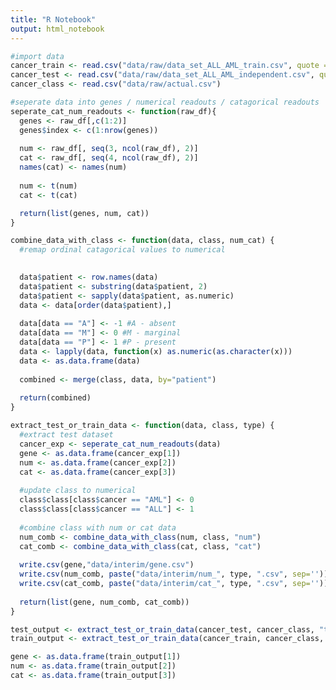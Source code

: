 ```yaml
---
title: "R Notebook"
output: html_notebook
---
```


```r
#import data
cancer_train <- read.csv("data/raw/data_set_ALL_AML_train.csv", quote = "")
cancer_test <- read.csv("data/raw/data_set_ALL_AML_independent.csv", quote = "")
cancer_class <- read.csv("data/raw/actual.csv")

#seperate data into genes / numerical readouts / catagorical readouts
seperate_cat_num_readouts <- function(raw_df){
  genes <- raw_df[,c(1:2)]
  genes$index <- c(1:nrow(genes))
  
  num <- raw_df[, seq(3, ncol(raw_df), 2)]
  cat <- raw_df[, seq(4, ncol(raw_df), 2)]
  names(cat) <- names(num)
  
  num <- t(num)
  cat <- t(cat)

  return(list(genes, num, cat))
}

combine_data_with_class <- function(data, class, num_cat) {
  #remap ordinal catagorical values to numerical

  
  data$patient <- row.names(data)
  data$patient <- substring(data$patient, 2)
  data$patient <- sapply(data$patient, as.numeric)
  data <- data[order(data$patient),]
  
  data[data == "A"] <- -1 #A - absent
  data[data == "M"] <- 0 #M - marginal
  data[data == "P"] <- 1 #P - present
  data <- lapply(data, function(x) as.numeric(as.character(x)))
  data <- as.data.frame(data)
  
  combined <- merge(class, data, by="patient")
  
  return(combined)
}

extract_test_or_train_data <- function(data, class, type) {
  #extract test dataset
  cancer_exp <- seperate_cat_num_readouts(data)
  gene <- as.data.frame(cancer_exp[1])
  num <- as.data.frame(cancer_exp[2])
  cat <- as.data.frame(cancer_exp[3])
  
  #update class to numerical
  class$class[class$cancer == "AML"] <- 0
  class$class[class$cancer == "ALL"] <- 1
  
  #combine class with num or cat data
  num_comb <- combine_data_with_class(num, class, "num")
  cat_comb <- combine_data_with_class(cat, class, "cat")
  
  write.csv(gene,"data/interim/gene.csv")
  write.csv(num_comb, paste("data/interim/num_", type, ".csv", sep=''))
  write.csv(cat_comb, paste("data/interim/cat_", type, ".csv", sep=''))
  
  return(list(gene, num_comb, cat_comb))
}

test_output <- extract_test_or_train_data(cancer_test, cancer_class, "test")
train_output <- extract_test_or_train_data(cancer_train, cancer_class, "train")

gene <- as.data.frame(train_output[1])
num <- as.data.frame(train_output[2])
cat <- as.data.frame(train_output[3])
```
